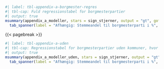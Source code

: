 <!-- \lipsum[1-2] -->

```r
#| label: tbl-appendix-a-borgmester-regres
#| tbl-cap: Fuld regressionstabel for borgmesterpartier
#| output: true
msummary(appendix_a_modeller, stars = sign_stjerner, output = "gt", gof_omit = "AIC|BIC", gof_map = tbl_borgmester_interaktion_modeller_gof_map, notes = list("Klyngerobuste standardfejl og fixed effects for valgsted og valg", "Referencekategorien er Socialdemokratiet. SF, Alternativet og DF udeladt af model 3."), coef_rename = TRUE) %>%
  tab_spanner(label = "Afhængig: Stemmeandel til borgmesterparti i %", columns = -1)
```

{{< pagebreak >}}

```r
#| label: tbl-appendix-a-uden
#| tbl-cap: Regressionstabel for borgmesterpartier uden kommuner, hvor borgmesterparti ikke er genopstillet.
#| output: true
msummary(appendix_a_modeller_uden, stars = sign_stjerner, output = "gt", gof_omit = "AIC|BIC", gof_map = tbl_borgmester_interaktion_modeller_gof_map, notes = list("Klyngerobuste standardfejl og fixed effects for valgsted og valg", "Referencekategorien er Socialdemokratiet. SF, Alternativet og DF udeladt af model 3."), coef_rename = TRUE) %>%
  tab_spanner(label = "Afhængig: Stemmeandel til borgmesterparti i %", columns = -1)
```
